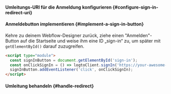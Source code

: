 


<SignInFlowSummary />

#### Umleitungs-URI für die Anmeldung konfigurieren \{#configure-sign-in-redirect-uri}

<ConfigureRedirectUri
  figureSrc={redirectUriFigure}
  redirectUri="https://your-awesome-site.webflow.io/callback"
/>

#### Anmeldebutton implementieren \{#implement-a-sign-in-button}

Kehre zu deinem Webflow-Designer zurück, ziehe einen "Anmelden"-Button auf die Startseite und weise ihm eine ID „sign-in“ zu, um später mit `getElementById()` darauf zuzugreifen.

```html
<script type="module">
  const signInButton = document.getElementById('sign-in');
  const onClickSignIn = () => logtoClient.signIn('https://your-awesome-site.webflow.io/callback');
  signInButton.addEventListener('click', onClickSignIn);
</script>
```

#### Umleitung behandeln \{#handle-redirect}

<HandleRedirect />
